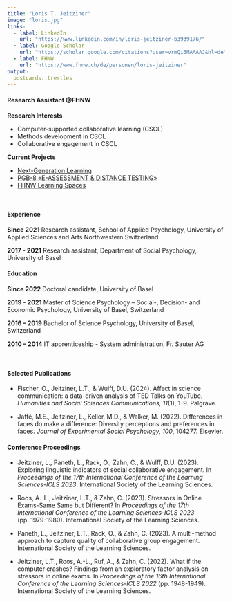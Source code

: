 ```yaml
---
title: "Loris T. Jeitziner"
image: "loris.jpg"
links:
  - label: LinkedIn
    url: "https://www.linkedin.com/in/loris-jeitziner-b3939176/"
  - label: Google Scholar
    url: "https://scholar.google.com/citations?user=vrmQi6MAAAAJ&hl=de"
  - label: FHNW
    url: "https://www.fhnw.ch/de/personen/loris-jeitziner"
output:
  postcards::trestles
---
```

 
#### Research Assistant @FHNW

**Research Interests** 

* Computer-supported collaborative learning (CSCL)
* Methods development in CSCL
* Collaborative engagement in CSCL

**Current Projects**

* [Next-Generation Learning](https://www.fhnw.ch/de/forschung-und-dienstleistungen/psychologie/soziale-und-digitale-interaktion/next-generation-learning)
* [PGB-8 «E-ASSESSMENT & DISTANCE TESTING»](https://newlearning.fhnw.ch/pgb-8-e-assessment-distance-testing/)
* [FHNW Learning Spaces](https://www.fhnw.ch/de/die-fhnw/strategische-entwicklungsschwerpunkte/strategische-initiativen-18-20/learning-spaces)

<br/>

#### Experience

**Since 2021**
Research assistant, School of Applied Psychology, University of Applied Sciences and Arts Northwestern Switzerland

**2017 - 2021**
Research assistant, Department of Social Psychology, University of Basel

#### Education

**Since 2022**
Doctoral candidate, University of Basel

**2019 - 2021**
Master of Science Psychology – Social-, Decision- and Economic Psychology, University of Basel, Switzerland

**2016 – 2019**
Bachelor of Science Psychology, University of Basel, Switzerland

**2010 – 2014**
IT apprenticeship - System administration, Fr. Sauter AG

<br/>

#### Selected Publications

- Fischer, O., Jeitziner, L.T., & Wulff, D.U. (2024). Affect in science communication: a data-driven analysis of TED Talks on YouTube. *Humanities and Social Sciences Communications, 11*(1), 1-9. Palgrave.

- Jaffé, M.E., Jeitziner, L., Keller, M.D., & Walker, M. (2022). Differences in faces do make a difference: Diversity perceptions and preferences in faces. *Journal of Experimental Social Psychology, 100*, 104277. Elsevier.

#### Conference Proceedings

- Jeitziner, L., Paneth, L., Rack, O., Zahn, C., & Wulff, D.U. (2023). Exploring linguistic indicators of social collaborative engagement. In *Proceedings of the 17th International Conference of the Learning Sciences-ICLS 2023*. International Society of the Learning Sciences.

- Roos, A.-L., Jeitziner, L.T., & Zahn, C. (2023). Stressors in Online Exams-Same Same but Different? In *Proceedings of the 17th International Conference of the Learning Sciences-ICLS 2023* (pp. 1979-1980). International Society of the Learning Sciences.

- Paneth, L., Jeitziner, L.T., Rack, O., & Zahn, C. (2023). A multi-method approach to capture quality of collaborative group engagement. International Society of the Learning Sciences.

- Jeitziner, L.T., Roos, A.-L., Ruf, A., & Zahn, C. (2022). What if the computer crashes? Findings from an exploratory factor analysis on stressors in online exams. In *Proceedings of the 16th International Conference of the Learning Sciences-ICLS 2022* (pp. 1948-1949). International Society of the Learning Sciences.
